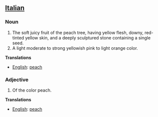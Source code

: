 ==[[Italian]]==

===Noun===
#The soft juicy fruit of the peach tree, having yellow flesh, downy, red-tinted yellow skin, and a deeply sculptured stone containing a single seed.
#A light moderate to strong yellowish pink to light orange color.

'''Translations'''
*[[English]]: [[peach]]


===Adjective===
#Of the color peach.


'''Translations'''
*[[English]]: [[peach]]